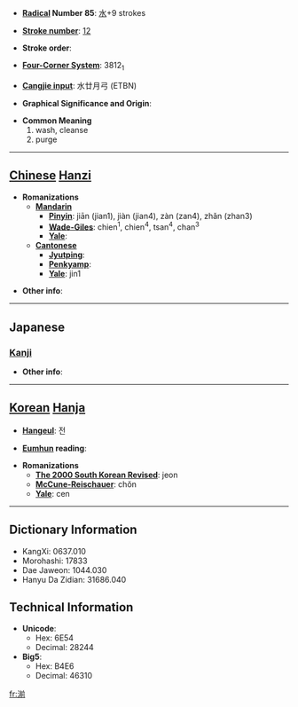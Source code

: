 * '''[[Wiktionary:Chinese radical index| Radical]] Number 85''': [[Wiktionary:Chinese radical index 水|水]]+9 strokes

* '''[[Wiktionary:Chinese total strokes index|Stroke number]]''': [[Wiktionary:Chinese total strokes index 12|12]]

* '''Stroke order''': 

* '''[[Wiktionary:Chinese four corner index|Four-Corner System]]''': 3812<sub>1</sub>

* '''[[Wiktionary:Chinese Cangjie index|Cangjie input]]''': 水廿月弓 (ETBN)

* '''Graphical Significance and Origin''': 

* '''Common Meaning'''
*#wash, cleanse
*# purge


----

== [[Chinese]] [[Hanzi]] ==

* '''Romanizations'''
** '''[[Mandarin]]'''
*** '''[[Pinyin]]''': jiān (jian1), jiàn (jian4), zàn (zan4), zhǎn (zhan3)
*** '''[[Wade-Giles]]''': chien<sup>1</sup>, chien<sup>4</sup>, tsan<sup>4</sup>, chan<sup>3</sup>
*** '''[[Yale]]''': 
** '''[[Cantonese]]'''
*** '''[[Jyutping]]''':
*** '''[[Penkyamp]]''': 
*** '''[[Yale]]''': jin1

* '''Other info''': 

----

==Japanese==
===[[Kanji]]===
{{kanji|on readings=[[せん]] (sen), [[さん]] (san)
|kun readings=[[あらう]] (arau)
}}

* '''Other info''':  

----

== [[Korean]] [[Hanja]] ==

* '''[[Hangeul]]''': 전

* '''[[Eumhun]] reading''': 

* '''Romanizations'''
** '''[[The 2000 South Korean Revised Romanization|The 2000 South Korean Revised]]''': jeon
** '''[[McCune-Reischauer]]''': chŏn
** '''[[Yale]]''': cen

----

== Dictionary Information ==

* KangXi: 0637.010
* Morohashi: 17833
* Dae Jaweon: 1044.030
* Hanyu Da Zidian: 31686.040

== Technical Information ==

* '''Unicode''':
** Hex: 6E54
** Decimal: 28244
* '''Big5''':
** Hex: B4E6
** Decimal: 46310

[[fr:湔]]